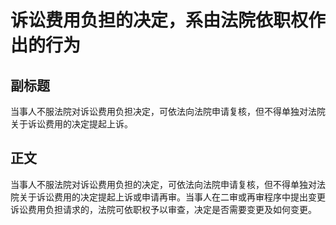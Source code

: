 # 诉讼费用负担的决定，系由法院依职权作出的行为
## 副标题
当事人不服法院对诉讼费用负担决定，可依法向法院申请复核，但不得单独对法院关于诉讼费用的决定提起上诉。
## 正文
当事人不服法院对诉讼费用负担的决定，可依法向法院申请复核，但不得单独对法院关于诉讼费用的决定提起上诉或申请再审。当事人在二审或再审程序中提出变更诉讼费用负担请求的，法院可依职权予以审查，决定是否需要变更及如何变更。